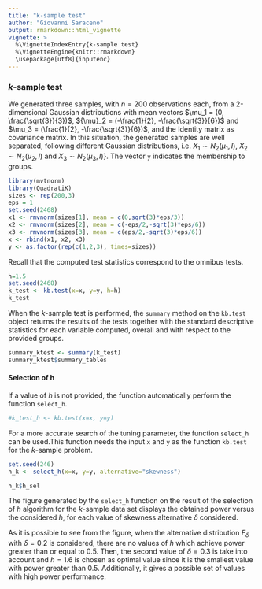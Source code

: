 ```yaml
---
title: "k-sample test"
author: "Giovanni Saraceno"
output: rmarkdown::html_vignette
vignette: >
  %\VignetteIndexEntry{k-sample test}
  %\VignetteEngine{knitr::rmarkdown}
  \usepackage[utf8]{inputenc}
---
```


### $k$-sample test

We generated three samples, with $n=200$ observations each, from a 2-dimensional Gaussian distributions with mean vectors $\mu_1 = (0, \frac{\sqrt{3}}{3})$, ${\mu}_2 = (-\frac{1}{2}, -\frac{\sqrt{3}}{6})$ and $\mu_3 = (\frac{1}{2}, -\frac{\sqrt{3}}{6})$, and the Identity matrix as covariance matrix. In this situation, the generated samples are well separated, following different Gaussian distributions, i.e. $X_1 \sim N_2(\mu_1, I)$, $X_2 \sim N_2(\mu_2, I)$ and $X_3 \sim N_2(\mu_3, I)$}. The vector ``y`` indicates the membership to groups.  
```r
library(mvtnorm)
library(QuadratiK)
sizes <- rep(200,3)
eps = 1
set.seed(2468)
x1 <- rmvnorm(sizes[1], mean = c(0,sqrt(3)*eps/3))
x2 <- rmvnorm(sizes[2], mean = c(-eps/2,-sqrt(3)*eps/6))
x3 <- rmvnorm(sizes[3], mean = c(eps/2,-sqrt(3)*eps/6))
x <- rbind(x1, x2, x3)
y <- as.factor(rep(c(1,2,3), times=sizes))
```
Recall that the computed test statistics correspond to the omnibus tests.
```r
h=1.5
set.seed(2468)
k_test <- kb.test(x=x, y=y, h=h)
k_test
```

When the $k$-sample test is performed, the ``summary`` method on the ``kb.test`` object returns the results of the tests together with the standard descriptive statistics for each variable computed, overall and with respect to the provided groups. 
```r
summary_ktest <- summary(k_test)
summary_ktest$summary_tables
```

#### Selection of h

If a value of $h$ is not provided, the function automatically perform the function ``select_h``.
```r
#k_test_h <- kb.test(x=x, y=y)
```

For a more accurate search of the tuning parameter, the function ``select_h`` can be used.This function needs the input ``x`` and ``y`` as the function ``kb.test`` for the $k$-sample problem. 
```r
set.seed(246)
h_k <- select_h(x=x, y=y, alternative="skewness")
```
```r
h_k$h_sel
```
The figure generated by the ``select_h`` function on the result of the selection of $h$ algorithm for the $k$-sample data set displays the obtained power versus the considered $h$, for each value of skewness alternative $\delta$ considered.

As it is possible to see from the figure, when the alternative distribution $F_\delta$ with $\delta=0.2$ is considered, there are no values of $h$ which achieve power greater than or equal to 0.5. Then, the second value of $\delta=0.3$ is take into account and $h=1.6$ is chosen as optimal value since it is the smallest value with power greater than 0.5. Additionally, it gives a possible set of values with high power performance.